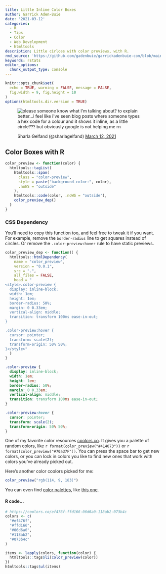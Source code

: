 ```yaml
---
title: Little Inline Color Boxes
author: Garrick Aden-Buie
date: '2021-03-12'
categories:
  - R
  - Tips
  - Color
  - Web Development
  - htmltools
description: Little cirlces with color previews, with R.
rmd_source: 'https://github.com/gadenbuie/garrickadenbuie-com/blob/main/content/blog/2021/little-inline-color-boxes'
keywords: rstats
editor_options:
  chunk_output_type: console
---
```


<!-- Links -->

```r
knitr::opts_chunk$set(
  echo = TRUE, warning = FALSE, message = FALSE,
  fig.width = 9, fig.height = 10
)
options(htmltools.dir.version = TRUE)
```

<figure class="text-center">
![](tweet-1370426706952126465.png){style="max-width:400px" alt="please someone know what I'm talking about? to explain better...i feel like i've seen blog posts where someone types a hex code for a colour and it shows it inline, as a little circle??? but obviously google is not helping me rn"}

<caption>Sharla Gelfand (@sharlagelfand) [March 12, 2021](https://twitter.com/sharlagelfand/status/1370426706952126465)</caption>
</figure>


## Color Boxes with R

```r
color_preview <- function(color) {
  htmltools::tagList(
    htmltools::span(
      class = "color-preview",
      style = paste("background-color:", color),
      .noWS = "outside"
    ),
    htmltools::code(color, .noWS = "outside"),
    color_preview_dep()
  )
}
```

::: {.callout collapse="true"}

### CSS Dependency

You'll need to copy this function too,
and feel free to tweak it if you want.
For example, remove the `border-radius` line to get squares instead of circles.
Or remove the `.color-preview:hover` rule to have static previews.

```r
color_preview_dep <- function() {
  htmltools::htmlDependency(
    name = "color_preview",
    version = "0.0.1",
    src = ".",
    all_files = FALSE,
    head = "
<style>.color-preview {
  display: inline-block;
  width: 1em;
  height: 1em;
  border-radius: 50%;
  margin: 0 0.33em;
  vertical-align: middle;
  transition: transform 100ms ease-in-out;
}

.color-preview:hover {
  cursor: pointer;
  transform: scale(2);
  transform-origin: 50% 50%;
}</style>"
  )
}
```

:::

```css
.color-preview {
  display: inline-block;
  width: 1em;
  height: 1em;
  border-radius: 50%;
  margin: 0 0.33em;
  vertical-align: middle;
  transition: transform 100ms ease-in-out;
}

.color-preview:hover {
  cursor: pointer;
  transform: scale(2);
  transform-origin: 50% 50%;
}
```

One of my favorite color resources [coolors.co](https://coolors.co).
It gives you a palette of random colors,
like
`r format(color_preview("#414073"))`
or
`r format(color_preview("#70a37F"))`.
You can press the space bar to get new colors,
or you can lock in colors you like to find new ones that work
with colors you've already picked out.

Here's another color coolors picked for me:

```r
color_preview("rgb(114, 9, 183)")
```

You can even find [color palettes](https://coolors.co/palettes/trending),
like [this one](https://coolors.co/ef476f-ffd166-06d6a0-118ab2-073b4c).

<h4 id="code-cal" class="js-expandmore expand-for-code">R code...</h4>

<div class="js-to_expand">

```r
# https://coolors.co/ef476f-ffd166-06d6a0-118ab2-073b4c
colors <- c(
  "#ef476f",
  "#ffd166",
  "#06d6a0",
  "#118ab2",
  "#073b4c"
)

items <- lapply(colors, function(color) {
  htmltools::tags$li(color_preview(color))
})
htmltools::tags$ul(items)
```

</div>

```r
```